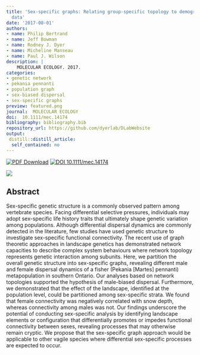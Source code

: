 ```yaml
---
title: 'Sex-specific graphs: Relating group-specific topology to demographic and landscape
  data'
date: '2017-08-01'
authors:
- name: Philip Bertrand
- name: Jeff Bowman
- name: Rodney J. Dyer
- name: Micheline Manseau
- name: Paul J. Wilson
description: |
    MOLECULAR ECOLOGY. 2017.  
categories: 
- genetic network
- pekania pennanti
- population graph
- sex-biased dispersal
- sex-specific graphs
preview: featured.png
journal:  MOLECULAR ECOLOGY
doi:  10.1111/mec.14174
bibliography: bibliography.bib
repository_url: https://github.com/dyerlab/DLabWebsite
output:
 distill::distill_article:
  self_contained: no
---
```


 [![PDF Download](https://img.shields.io/badge/PDF-21B02C.svg)](https://drive.google.com/file/d/0B0T81CzLjtfPZkU4VlBTQXBtRjQ/view?usp=sharing) [![ DOI 10.1111/mec.14174](http://img.shields.io/badge/DOI-474747.svg)](https://doi.org/10.1111/mec.14174)

![]( featured.png )

## Abstract

Sex-specific genetic structure is a commonly observed pattern among vertebrate species. Facing differential selective pressures, individuals may adopt sex-specific life history traits that ultimately shape genetic variation among populations. Although differential dispersal dynamics are commonly detected in the literature, few studies have used genetic structure to investigate sex-specific functional connectivity. The recent use of graph theoretic approaches in landscape genetics has demonstrated network capacities to describe complex system behaviours where network topology represents genetic interaction among subunits. Here, we partition the overall genetic structure into sex-specific graphs, revealing different male and female dispersal dynamics of a fisher (Pekania [Martes] pennanti) metapopulation in southern Ontario. Our analyses based on network topologies supported the hypothesis of male-biased dispersal. Furthermore, we demonstrated that the effect of the landscape, identified at the population level, could be partitioned among sex-specific strata. We found that female connectivity was negatively correlated with snow depth, whereas connectivity among males was not. Our findings underscore the potential of conducting sex-specific analysis by identifying landscape elements or configuration that differentially promotes or impedes functional connectivity between sexes, revealing processes that may otherwise remain cryptic. We propose that the sex-specific graph approach would be applicable to other vagile species where differential sex-specific processes are expected to occur.
